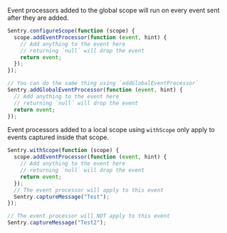 Event processors added to the global scope will run on every event sent after they are added.

```javascript
Sentry.configureScope(function (scope) {
  scope.addEventProcessor(function (event, hint) {
    // Add anything to the event here
    // returning `null` will drop the event
    return event;
  });
});

// You can do the same thing using `addGlobalEventProcessor`
Sentry.addGlobalEventProcessor(function (event, hint) {
  // Add anything to the event here
  // returning `null` will drop the event
  return event;
});
```

Event processors added to a local scope using `withScope` only apply to events captured inside that scope.

```javascript
Sentry.withScope(function (scope) {
  scope.addEventProcessor(function (event, hint) {
    // Add anything to the event here
    // returning `null` will drop the event
    return event;
  });
  // The event processor will apply to this event
  Sentry.captureMessage("Test");
});

// The event processor will NOT apply to this event
Sentry.captureMessage("Test2");
```
